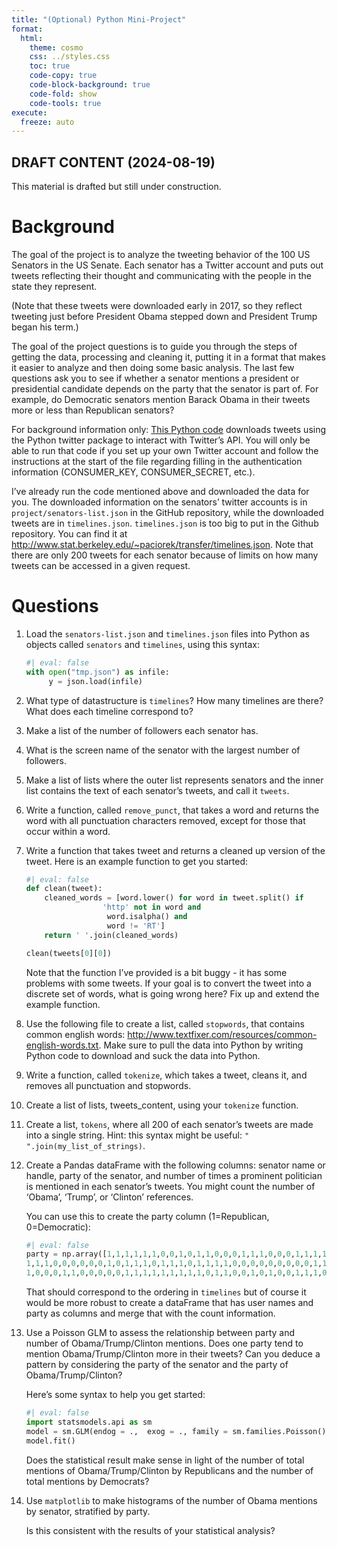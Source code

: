 ```yaml
---
title: "(Optional) Python Mini-Project"
format:
  html:
    theme: cosmo
    css: ../styles.css
    toc: true
    code-copy: true
    code-block-background: true
    code-fold: show
    code-tools: true
execute:
  freeze: auto
---
```



::: {.callout-warning}
## DRAFT CONTENT (2024-08-19)
This material is drafted but still under construction.
:::

# Background


The goal of the project is to analyze the tweeting behavior of the 100 US Senators in the US Senate. Each senator has a Twitter account and puts out tweets reflecting their thought and communicating with the people in the state they represent.

(Note that these tweets were downloaded early in 2017, so they reflect tweeting just before President Obama stepped down and President Trump began his term.)

The goal of the project questions is to guide you through the steps of getting the data, processing and cleaning it, putting it in a format that makes it easier to analyze and then doing some basic analysis. The last few questions ask you to see if whether a senator mentions a president or presidential candidate depends on the party that the senator is part of. For example, do Democratic senators mention Barack Obama in their tweets more or less than Republican senators? 

For background information only: [This Python code](../project/fetch_senator_tweets.py) downloads tweets using the Python twitter package to interact with Twitter's API. You will only be able to run that code if you set up your own Twitter account and follow the instructions at the start of the file regarding filling in the authentication information (CONSUMER_KEY, CONSUMER_SECRET, etc.).

I've already run the code mentioned above and downloaded the data for you.  The downloaded information on the senators' twitter accounts is in `project/senators-list.json` in the GitHub repository, while the downloaded tweets are in `timelines.json`.  `timelines.json` is too big to put in the Github repository. You can find it at <http://www.stat.berkeley.edu/~paciorek/transfer/timelines.json>. Note that there are only 200 tweets for each senator because of limits on how many tweets can be accessed in a given request.

# Questions


1. Load the `senators-list.json` and `timelines.json` files into Python as objects called `senators` and `timelines`, using this syntax:

   ```python
   #| eval: false
   with open("tmp.json") as infile:
        y = json.load(infile)
   ```

2. What type of datastructure is `timelines`? How many timelines are there? What does each timeline correspond to?

3. Make a list of the number of followers each senator has.

4. What is the screen name of the senator with the largest number of followers.

5. Make a list of lists where the outer list represents senators and the inner list contains the text of each senator's tweets, and call it `tweets`.

6. Write a function, called `remove_punct`, that takes a word and returns the word with all punctuation characters removed, except for those that occur within a word.

7. Write a function that takes tweet and returns a cleaned up version of the tweet. Here is an example function to get you started:

   ```python
   #| eval: false
   def clean(tweet):
       cleaned_words = [word.lower() for word in tweet.split() if
                    'http' not in word and
                     word.isalpha() and
                     word != 'RT']
       return ' '.join(cleaned_words)
                                                                               
   clean(tweets[0][0])
   ```

    Note that the function I've provided is a bit buggy - it has some problems with some tweets. If your goal is to convert the tweet into a discrete set of words, what is going wrong here? Fix up and extend the example function.


8. Use the following file to create a list, called `stopwords`, that contains common english words: <http://www.textfixer.com/resources/common-english-words.txt>.
Make sure to pull the data into Python by writing Python code to download and suck the data into Python.

9. Write a function, called `tokenize`, which takes a tweet, cleans it, and removes all punctuation and stopwords.

10. Create a list of lists, tweets_content, using your `tokenize` function.

11. Create a list, `tokens`, where all 200 of each senator's tweets are made into a single string. Hint: this syntax might be useful: `" ".join(my_list_of_strings)`.

12. Create a Pandas dataFrame with the following columns: senator name or handle, party of the senator, and number of times a prominent politician is mentioned in each senator's tweets. You might count the number of 'Obama', 'Trump', or 'Clinton' references.

    You can use this to create the party column (1=Republican, 0=Democratic):
    ```python
    #| eval: false
    party = np.array([1,1,1,1,1,1,0,0,1,0,1,1,0,0,0,1,1,1,0,0,0,1,1,1,1,0,1,0,
    1,1,1,0,0,0,0,0,0,1,0,1,1,1,0,1,1,1,0,1,1,1,1,0,0,0,0,0,0,0,0,0,1,1,1,0,1,
    1,0,0,0,1,1,0,0,0,0,0,1,1,1,1,1,1,1,1,1,0,1,1,0,0,1,0,1,0,0,1,1,1,0,1])
    ```

    That should correspond to the ordering in `timelines` but of course it would be more robust to create a dataFrame that has user names and party as columns and merge that with the count information. 

13. Use a Poisson GLM to assess the relationship between party and number of Obama/Trump/Clinton mentions. Does one party tend to mention Obama/Trump/Clinton more in their tweets? Can you deduce a pattern by considering the party of the senator and the party of Obama/Trump/Clinton?

    Here's some syntax to help you get started:
    ```python
    #| eval: false
    import statsmodels.api as sm
    model = sm.GLM(endog = .,  exog = ., family = sm.families.Poisson())
    model.fit()
    ```

    Does the statistical result make sense in light of the number of total mentions of Obama/Trump/Clinton by Republicans and the number of total mentions by Democrats?

14. Use `matplotlib` to make histograms of the number of Obama mentions by senator, stratified by party.

    Is this consistent with the results of your statistical analysis?


